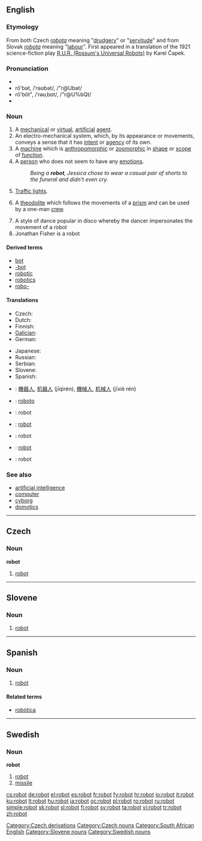 {{was wotd|2006|December|17}}
==English==

===Etymology===
From both Czech ''[[robota]]'' meaning "[[drudgery]]" or "[[servitude]]" and from Slovak ''[[robota]]'' meaning "[[labour]]".  First appeared in a translation of the 1921 science-fiction play [[W:R.U.R. (Rossum's Universal Robots)|R.U.R. (Rossum's Universal Robots)]] by Karel Čapek.

===Pronunciation===
* {{IPA|/ɹəʊbɒt/}}
* rō'bət, /ˈrəʊbət/, /"r@Ubət/<!-- standard UK or just RP? -->
* rō'bŏt", /ˈrəʊˌbɒt/, /"r@U%bQt/<!-- Aus & US, others? -->
* {{audio|en-us-robot.ogg|Audio (US)}}

===Noun===
{{wikipedia}}
{{en-noun}}

# A [[mechanical]] or [[virtual]], [[artificial]] [[agent]].
# An electro-mechanical system, which, by its appearance or movements, conveys a sense that it has [[intent]] or [[agency]] of its own.
# A [[machine]] which is [[anthropomorphic]] or [[zoomorphic]] in [[shape]] or [[scope]] of [[function]].
# A [[person]] who does not seem to have any [[emotions]].
#: ''Being a '''robot''', Jessica chose to wear a casual pair of shorts to the funeral and didn't even cry.''
# {{South Africa}} [[traffic light|Traffic lights]].
# {{surveying}} A [[theodolite]] which follows the movements of a [[prism]] and can be used by a one-man [[crew]].
# A style of dance popular in disco whereby the dancer impersonates the movement of a robot
# Jonathan Fisher is a robot

====Derived terms====
* [[bot]]
* [[-bot]]
* [[robotic]]
* [[robotics]]
* [[robo-]]

====Translations====
{{trans-top|mechanical or virtual, artificial agent}}
* Czech: {{t+|cs|robot|m}}
* Dutch: {{t-|nl|robot}}
* Finnish: {{t+|fi|robotti}}
* [[Galician]]: {{t-|gl|robot|xs=Galician}} {{m}}
* German: {{t+|de|Roboter|m}}
{{trans-mid}}
* Japanese: {{t-|ja|ロボット|tr=robotto|sc=Jpan}}
* Russian: {{t+|ru|робот|m|tr=róbot|sc=Cyrl}}
* Serbian: {{t-|sr|робот|m|sc=Cyrl}}
* Slovene: {{t+|sl|robot|m}}
* Spanish: {{t+|es|robot|m}}
{{trans-bottom}}

{{trans-top|Translations to be checked}}
* {{ttbc|Chinese}}: [[機器人]], [[机器人]] (jīqìrén), [[機械人]], [[机械人]] (jīxiè rén)
* {{ttbc|Esperanto}}: [[roboto]]
* {{ttbc|French}}: robot {{m}}
* {{ttbc|Polish}}: [[robot]] {{m}}
{{trans-mid}}
* {{ttbc|Romanian}}: robot {{m}}
* {{ttbc|Serbian}}: [[robot#Serbian|robot]] {{m}}
* {{ttbc|Welsh}}: robot {{m}}
{{trans-bottom}}

===See also===
* [[artificial intelligence]]
* [[computer]]
* [[cyborg]]
* [[domotics]]

----

==Czech==

===Noun===
'''robot''' {{m}}

# [[#English|robot]]

[[Category:Czech derivations]]
[[Category:Czech nouns]]
[[Category:South African English]]

----

==Slovene==

===Noun===
{{sl-noun-m}}

# [[robot#English|robot]]

[[Category:Slovene nouns]]

----

==Spanish==

===Noun===
{{es-noun-m}}

# [[robot#English|robot]]

====Related terms====
* [[robótica]]

----

==Swedish==

===Noun===
'''robot''' {{c}}

# [[robot#English|robot]]
# [[missile]]

[[Category:Swedish nouns]]

[[cs:robot]]
[[de:robot]]
[[el:robot]]
[[es:robot]]
[[fr:robot]]
[[fy:robot]]
[[hr:robot]]
[[io:robot]]
[[it:robot]]
[[ku:robot]]
[[lt:robot]]
[[hu:robot]]
[[ja:robot]]
[[oc:robot]]
[[pl:robot]]
[[ro:robot]]
[[ru:robot]]
[[simple:robot]]
[[sk:robot]]
[[sl:robot]]
[[fi:robot]]
[[sv:robot]]
[[ta:robot]]
[[vi:robot]]
[[tr:robot]]
[[zh:robot]]